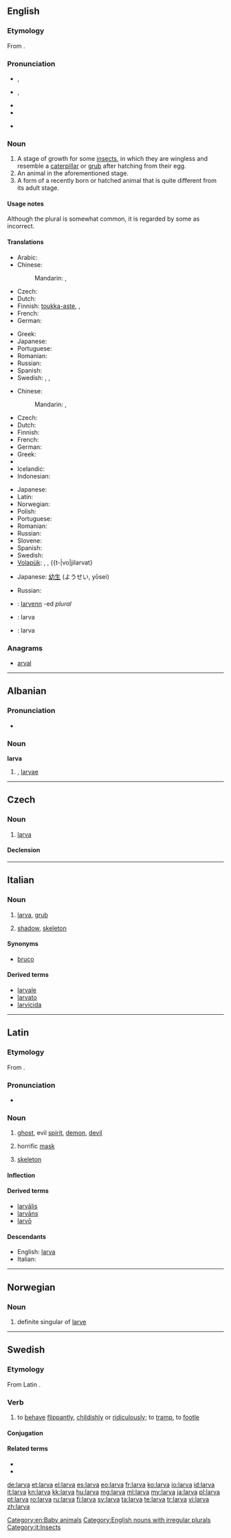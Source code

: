 ==English==
{{wikipedia}}

===Etymology===
From {{etyl|la}} {{term|larva||ghost-like, masked|lang=la}}.

===Pronunciation===
* {{a|UK}} {{IPA|/ˈlɑː.və/}}, {{X-SAMPA|/lA:.v@/}}
* {{a|US}} {{IPA|/ˈlɑɹ.və/}}, {{X-SAMPA|/lAr\v@/}}
* {{audio|en-us-larva.ogg|Audio (US)}}
* {{rhymes|ɑː(r)və}}
* {{homophones|lava}} {{qualifier|in non-rhotic accents}}

===Noun===
{{en-noun|pl2=larvae|pl3=larvæ}}

# A stage of growth for some [[insect]]s, in which they are wingless and resemble a [[caterpillar]] or [[grub]] after hatching from their egg.
# An animal in the aforementioned stage.
# A form of a recently born or hatched animal that is quite different from its adult stage.

====Usage notes====
Although the plural {{term|larvas}} is somewhat common, it is regarded by some as incorrect.

====Translations====
{{trans-top|a stage of growth}}
* Arabic: {{t|ar|يرقة|f|tr=yáraqa|sc=Arab}}
* Chinese:
*: Mandarin: {{t|zh|幼蟲|sc=Hani}}, {{t|zh|幼虫|tr=yòuchóng|sc=Hani}}
* Czech: {{t-|cs|larva|f}}
* Dutch: {{t|nl|larvestadium|n}}
* Finnish: [[toukka-aste]],  {{t+|fi|toukka}},  {{t|fi|toukkavaihe}}
* French: {{t|fr|larve|f}}
* German: {{t|de|Larve|f}}
{{trans-mid}}
* Greek: {{t+|el|προνύμφη|f|tr=pronímfi}}
* Japanese: {{t|ja|幼虫|tr=ようちゅう, yōchū|sc=Jpan}}
* Portuguese: {{t+|pt|larva|f}}
* Romanian: {{t|ro|larvă|f}}
* Russian: {{t-|ru|личинка|f|tr=ličínka}}
* Spanish: {{t+|es|larva|f}}
* Swedish: {{t|sv|larv|c}}, {{t|sv|larvstadie|n}}, {{t|sv|larvstadium|n}}
{{trans-bottom}}

{{trans-top|an animal in such stage of growth}}
* Chinese:
*: Mandarin: {{t|zh|幼蟲|sc=Hani}}, {{t|zh|幼虫|tr=yòuchóng|sc=Hani}}
* Czech: {{t-|cs|larva|f}}
* Dutch: {{t+|nl|larve|f}}
* Finnish: {{t+|fi|toukka}}
* French: {{t+|fr|larve|f}}
* German: {{t+|de|Larve|f}}
* Greek: {{t+|el|προνύμφη|f|tr=pronímfi}}
* {{trreq|he}}
* Icelandic: {{t|is|lirfa|f}}
* Indonesian: {{t|id|jentik|xs=Indonesian}}
{{trans-mid}}
* Japanese: {{t|ja|幼虫|tr=ようちゅう, yōchū|sc=Jpan}}
* Latin: {{t-|la|larva|f}}
* Norwegian: {{t+|no|larve|m|f}}
* Polish: {{t+|pl|larwa|f}}
* Portuguese: {{t+|pt|larva|f}}
* Romanian: {{t|ro|larvă|f}}
* Russian: {{t-|ru|личинка|f|tr=ličínka}}
* Slovene: {{t+|sl|ličinka|n}}
* Spanish: {{t+|es|larva|f}}
* Swedish: {{t+|sv|larv|c}}
* [[Volapük]]: {{qualifier|♂♀}} {{t-|vo|larvat}}, {{qualifier|♂}} {{t-|vo|hilarvat}}, {{qualifier|♀}} {{t-|vo|jilarvat}
{{trans-bottom}}

{{trans-top|recently born or hatched}}
* Japanese: [[幼生]] (ようせい, yōsei)
{{trans-mid}}
* Russian: {{t-|ru|личинка|f|tr=ličínka}}
{{trans-bottom}}

{{checktrans-top}}
* {{ttbc|br}}: [[larvenn]] {{f}} -ed ''plural''
* {{ttbc|id}}: larva
* {{ttbc|ia}}: larva
{{trans-bottom}}

===Anagrams===
* [[arval#English|arval]]

[[Category:en:Baby animals]]
[[Category:English nouns with irregular plurals]]

----

==Albanian==

===Pronunciation===
* {{IPA|/ˈlaɹ.va/|lang=sq}}

===Noun===
'''larva'''

# {{plural of|larvë|lang=sq}}, [[larvae]]

----

==Czech==

===Noun===
{{cs-noun|g=f}}

# [[larva]]

====Declension====
{{cs-decl-noun-auto|f|lar|v|a}}

----

==Italian==
{{wikipedia|lang=it}}

===Noun===
{{it-noun|larv|f|a|e}}

# [[larva#English|larva]], [[grub]]
# {{figuratively|lang=it}} [[shadow]], [[skeleton]]

====Synonyms====
* {{sense|grub}} [[bruco]]

====Derived terms====
* [[larvale]]
* [[larvato]]
* [[larvicida]]

[[Category:it:Insects]]

----

==Latin==

===Etymology===
From {{term|Lares|Larēs|guardian deities|lang=la}}.

===Pronunciation===
* {{a|Classical}} {{IPA|/ˈlar.wa/|lang=la}}

===Noun===
{{la-noun|larva|larvae|larvae|f|first}}

# [[ghost]], evil [[spirit]], [[demon]], [[devil]]
# {{figuratively}} horrific [[mask]]
# {{figuratively}} [[skeleton]]

====Inflection====
{{la-decl-1st|larv}}

====Derived terms====
* [[larvalis|larvālis]]
* [[larvans|larvāns]]
* [[larvo#Latin|larvō]]

====Descendants====
* English: [[#English|larva]]
* Italian: {{l|it|larva}}

----

==Norwegian==

===Noun===
{{head|no|noun}}

# definite singular of [[larve]]

----

==Swedish==

===Etymology===
From Latin {{term|larva||facemask|lang=la}}.

===Verb===
{{head|sv|verb}}

# {{reflexive}} to [[behave]] [[flippantly]], [[childishly]] or [[ridiculously]]; to [[tramp]], to [[footle]]

====Conjugation====
{{sv-conj-wk|nop=1|nopp=1}}

====Related terms====
* {{l|sv|larv}}
* {{l|sv|larvig}}

[[de:larva]]
[[et:larva]]
[[el:larva]]
[[es:larva]]
[[eo:larva]]
[[fr:larva]]
[[ko:larva]]
[[io:larva]]
[[id:larva]]
[[it:larva]]
[[kn:larva]]
[[kk:larva]]
[[hu:larva]]
[[mg:larva]]
[[ml:larva]]
[[my:larva]]
[[ja:larva]]
[[pl:larva]]
[[pt:larva]]
[[ro:larva]]
[[ru:larva]]
[[fi:larva]]
[[sv:larva]]
[[ta:larva]]
[[te:larva]]
[[tr:larva]]
[[vi:larva]]
[[zh:larva]]